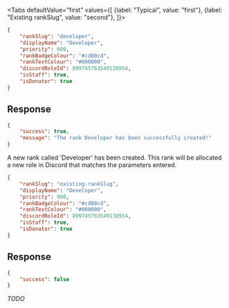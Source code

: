 <Tabs
    defaultValue="first"
    values={[
        {label: "Typical", value: "first"},
        {label: "Existing rankSlug", value: "second"},
    ]}>
<TabItem value="first">

```json
{
    "rankSlug": "developer",
    "displayName": "Developer",
    "priority": 900,
    "rankBadgeColour": "#cd00cd",
    "rankTextColour": "#000000",
    "discordRoleId": 899745763549138954,
    "isStaff": true,
    "isDonator": true
}
```

## Response

```json
{
    "success": true,
    "message": "The rank Developer has been successfully created!"
}
```

A new rank called 'Developer' has been created. This rank will be allocated a
new role in Discord that matches the parameters entered.

</TabItem>
<TabItem value="second">

```json
{
    "rankSlug": "existing-rankSlug",
    "displayName": "Developer",
    "priority": 900,
    "rankBadgeColour": "#cd00cd",
    "rankTextColour": "#000000",
    "discordRoleId": 899745763549138954,
    "isStaff": true,
    "isDonator": true
}
```

## Response

```json
{
    "success": false
}
```

*TODO*

</TabItem>
</Tabs>
